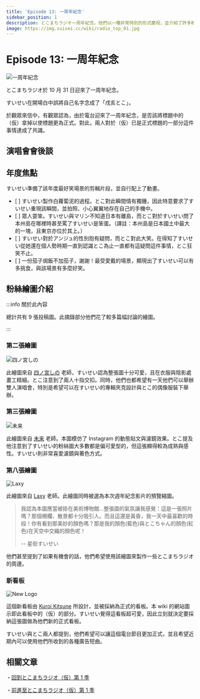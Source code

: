 ```yaml
---
title: 'Episode 13: 一周年紀念'
sidebar_position: 1
description: とこまちラジオ一周年紀念。他們以一種非常特別的形式慶祝，並介紹了許多粉絲作品。
image: https://img.suisei.cc/wiki/radio_top_01.jpg
---
```



# Episode 13: 一周年紀念

<Date D="2021-10-31" />

![一周年紀念](/img/radio/20211031_01.jpg)

> <YTLink Id="Ql5YkeQ6iDg" />

とこまちラジオ於 10 月 31 日迎來了一周年紀念。

すいせい在開場白中誤將自己名字念成了「戌亥とこ」。

於觀眾來信中，有觀眾認為，由於電台迎來了一周年紀念，是否該將標題中的（仮）拿掉以使標題更為正式。對此，兩人對於（仮）已是正式標題的一部分這件事情達成了共識。

## 演唱會會後談

<FYI Topic="Stellar into the GALAXY" Desc="/topics/suisei_galaxy#after-talk" />

## 年度焦點

すいせい準備了該年度最好笑場景的剪輯片段，並自行配上了動畫。

- [ <YTTime Id="Ql5YkeQ6iDg" Time="15:27" /> ] すいせい製作白蘿蔔泥的過程。とこ對此瞬間情有獨鍾，因此特意要求了すいせい重現該瞬間，並拍照、小心翼翼地存在自己的手機中。
- [ <YTTime Id="Ql5YkeQ6iDg" Time="17:54" /> ] 眾人耍笨。すいせい與マリン不知道日本有離島，而とこ對於すいせい問了本州島在哪裡時甚至罵了すいせい是笨蛋。（譯註：本州島是日本國土中最大的一塊，且東京亦位於其上。）
- [ <YTTime Id="Ql5YkeQ6iDg" Time="20:49" /> ] すいせい對於アンジュ的性別抱有疑問，而とこ對此大笑。在得知了すいせい從她還在個人勢時期一直到認識とこ為止一直都有這疑問這件事情，とこ狂笑不止。
- [ <YTTime Id="Ql5YkeQ6iDg" Time="24:18" /> ] 一份茄子焗飯不加茄子，謝謝！最受愛戴的場景，顯現出了すいせい可以有多挑食，與該場景有多麼好笑。

## 粉絲繪圖介紹

:::info 關於此內容

總計共有 9 張投稿圖。此摘錄部分他們花了較多篇幅討論的繪圖。

:::

### 第二張繪圖

![四ノ宮しの](/img/radio/20211031_02.jpg)

> <YTTime Id="Ql5YkeQ6iDg" Time="32:58" Desc="第二張繪圖" />

此繪圖來自 [<SNSIcon Name="twitter" /> 四ノ宮しの](https://twitter.com/sinosino141/status/1413111074363113475) 老師，すいせい認為整張圖十分可愛，且在衣服與陰影處畫工精細。とこ注意到了兩人十指交扣。同時，他們也都希望有一天他們可以舉辦雙人演唱會，特別是希望可以在すいせい的專輯夾克設計與とこ的偶像服裝下舉辦。

### 第三張繪圖

![未来](/img/radio/20211031_03.jpg)

> <YTTime Id="Ql5YkeQ6iDg" Time="34:20" Desc="第三張繪圖" />

此繪圖來自 [<SNSIcon Name="twitter" /> 未来](https://twitter.com/_MIRAI99/status/1449125357781540866) 老師。本圖模仿了 Instagram 的動態貼文與濾鏡效果。とこ提及他注意到了すいせい的粉絲圖大多數都是偏可愛型的，但這張顯得較為成熟與感性。すいせい則非常喜愛濾鏡與著色方式。

### 第八張繪圖

![Laxy](/img/radio/20211031_04.jpg)

> <YTTime Id="Ql5YkeQ6iDg" Time="45:40" Desc="第八張繪圖" />

此繪圖來自 [<SNSIcon Name="twitter" /> Laxy](https://twitter.com/laxyiii/status/1451854024609714183) 老師。此繪圖同時被選為本次週年紀念影片的預覽縮圖。

> 我認為本圖應當被掛在美術博物館...整張圖的氣氛讓我感覺：這是一張照片嗎？那個柵欄、散景都十分吸引人。而且這還是黃昏，我一天中最喜歡的時段！你有看到那美妙的顏色嗎？那是我的顏色(藍色)與とこちゃん的顏色(紅色)在天空中交織的顏色呢！
>
> -- 星街すいせい

他們甚至提到了如果有機會的話，他們希望使用該繪圖來製作一些とこまちラジオ的周邊。

### 新看板

![New Logo](/img/radio/20211031_05.jpg)

> <YTTime Id="Ql5YkeQ6iDg" Time="47:37" Desc="The New Logo" />

這個新看板由 [<SNSIcon Name="twitter" /> Kuroi Kitsune](https://twitter.com/SensaiWorks/status/1452644622702825476) 所設計，並被採納為正式的看板。本 wiki 的網站圖示即此看板中的（仮）的部分。すいせい覺得這看板超可愛，因此立刻就決定要採納這張圖做為他們新的正式看板。

すいせい與とこ兩人都提到，他們希望可以讓這個電台節目更加正式，並且希望近期內可以使用他們所收到的各種廣告短曲。

## 相關文章

・[回到とこまちラジオ（仮）第 1 季](/radio/tokomachi_radio_s1#summary-of-season-1)

・[前進至とこまちラジオ（仮）第 1 季](/radio/tokomachi_radio_s2)
